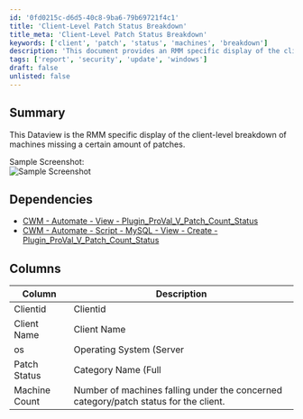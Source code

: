 ```yaml
---
id: '0fd0215c-d6d5-40c8-9ba6-79b69721f4c1'
title: 'Client-Level Patch Status Breakdown'
title_meta: 'Client-Level Patch Status Breakdown'
keywords: ['client', 'patch', 'status', 'machines', 'breakdown']
description: 'This document provides an RMM specific display of the client-level breakdown of machines that are missing a certain number of patches, including detailed columns for client ID, name, operating system, patch status, and machine count.'
tags: ['report', 'security', 'update', 'windows']
draft: false
unlisted: false
---
```

## Summary

This Dataview is the RMM specific display of the client-level breakdown of machines missing a certain amount of patches.

Sample Screenshot:  
![Sample Screenshot](../../../static/img/Dash---Missing-Patch---Count-by-Machines---Client-Filter/image_1.png)

## Dependencies

- [CWM - Automate - View - Plugin_ProVal_V_Patch_Count_Status](https://proval.itglue.com/DOC-5078775-11867749)  
- [CWM - Automate - Script - MySQL - View - Create - Plugin_ProVal_V_Patch_Count_Status](https://proval.itglue.com/DOC-5078775-11867748)  

## Columns

| Column        | Description                                                                                  |
|---------------|----------------------------------------------------------------------------------------------|
| Clientid     | Clientid                                                                                     |
| Client Name   | Client Name                                                                                  |
| os            | Operating System (Server | Workstation)                                                     |
| Patch Status  | Category Name (Full | 1-2 Missing | 3-4 Missing | 5+ Missing | Missing Patch Info)         |
| Machine Count | Number of machines falling under the concerned category/patch status for the client.       |













